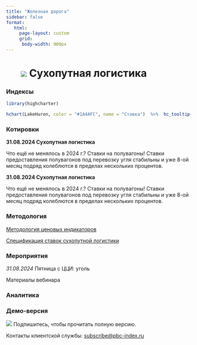 ```yaml
---
title: "Железная дорога"
sidebar: false
format:
   html: 
     page-layout: custom
     grid:
      body-width: 900px
---
```


# ![](../images/railways-icon.svg) Сухопутная логистика {.my-custom-class style="margin-left:8%;"}

::: grid
::: {.g-col-12 .g-col-sm-12 .g-col-xs-12 .g-col-xl-4 .g-col-md-6 .g-col-lg-6}
### Индексы

```r
library(highcharter)

hchart(LakeHuron, color = "#1A4AFC", name = "Ставка")  %>%  hc_tooltip(enabled = "false")

```
:::

::: {.g-col-12 .g-col-sm-12 .g-col-xs-12 .g-col-xl-4 .g-col-md-6 .g-col-lg-6}
### Котировки

**31.08.2024 Сухопутная логистика**

Что ещё не менялось в 2024 г.? Ставки на полувагоны! Ставки предоставления полувагонов под перевозку угля стабильны и уже 8-ой месяц подряд колеблются в пределах нескольких процентов.

**31.08.2024 Сухопутная логистика**

Что ещё не менялось в 2024 г.? Ставки на полувагоны! Ставки предоставления полувагонов под перевозку угля стабильны и уже 8-ой месяц подряд колеблются в пределах нескольких процентов.
:::

::: {.g-col-12 .g-col-sm-12 .g-col-xs-12 .g-col-xl-4 .g-col-md-6 .g-col-lg-6}
### Методология

[Методология ценовых индикаторов](../methodology/methodology-benchmark-pbc.qmd)

[Спецификация ставок сухопутной логистики](../methodology/specs-logistics.qmd)
:::

::: {.g-col-12 .g-col-sm-12 .g-col-xs-12 .g-col-xl-4 .g-col-md-6 .g-col-lg-6}
### Мероприятия

*31.08.2024* Пятница с ЦЦИ: уголь

Материалы вебинара
:::

::: {.g-col-12 .g-col-sm-12 .g-col-xs-12 .g-col-xl-4 .g-col-md-6 .g-col-lg-6}
### Аналитика
:::

::: {.g-col-12 .g-col-sm-12 .g-col-xs-12 .g-col-xl-4 .g-col-md-6 .g-col-lg-6}
### Демо-версия

![](../fig/2024-06-logisticts-container-p1.png) Подпишитесь, чтобы прочитать полную версию.

Контакты клиентской службы: [subscribe\@pbc-index.ru](mailto:subscribe@pbc-index.ru)
:::
:::

